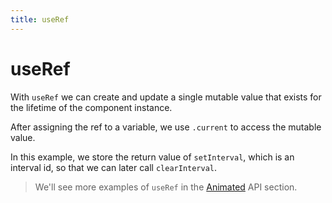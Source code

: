 ```yaml
---
title: useRef
---
```



# useRef

With `useRef` we can create and update a single mutable value that exists for the lifetime of the component instance.

After assigning the ref to a variable, we use `.current` to access the mutable value.

In this example, we store the return value of `setInterval`, which is an interval id, so that we can later call `clearInterval`.

> We'll see more examples of `useRef` in the [Animated](/app/animation/animated) API section.

<Example code={useRef} />
